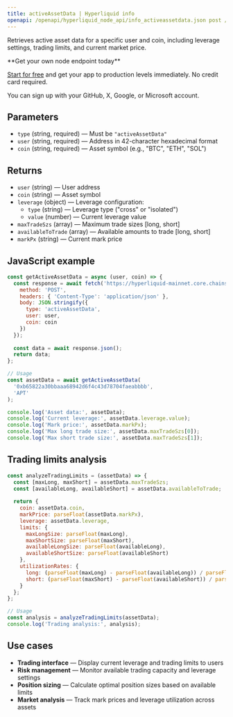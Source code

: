 ```yaml
---
title: activeAssetData | Hyperliquid info
openapi: /openapi/hyperliquid_node_api/info_activeassetdata.json post /4f8d8f4040bdacd1577bff8058438274/info
---
```


Retrieves active asset data for a specific user and coin, including leverage settings, trading limits, and current market price.

<Check>
**Get your own node endpoint today**

[Start for free](https://console.chainstack.com/) and get your app to production levels immediately. No credit card required.

You can sign up with your GitHub, X, Google, or Microsoft account.
</Check>

## Parameters

* `type` (string, required) — Must be `"activeAssetData"`
* `user` (string, required) — Address in 42-character hexadecimal format
* `coin` (string, required) — Asset symbol (e.g., "BTC", "ETH", "SOL")

## Returns

* `user` (string) — User address
* `coin` (string) — Asset symbol
* `leverage` (object) — Leverage configuration:
  * `type` (string) — Leverage type ("cross" or "isolated")
  * `value` (number) — Current leverage value
* `maxTradeSzs` (array) — Maximum trade sizes [long, short]
* `availableToTrade` (array) — Available amounts to trade [long, short]
* `markPx` (string) — Current mark price

## JavaScript example

```javascript
const getActiveAssetData = async (user, coin) => {
  const response = await fetch('https://hyperliquid-mainnet.core.chainstack.com/YOUR_API_KEY/info', {
    method: 'POST',
    headers: { 'Content-Type': 'application/json' },
    body: JSON.stringify({
      type: 'activeAssetData',
      user: user,
      coin: coin
    })
  });
  
  const data = await response.json();
  return data;
};

// Usage
const assetData = await getActiveAssetData(
  '0xb65822a30bbaaa68942d6f4c43d78704faeabbbb',
  'APT'
);

console.log('Asset data:', assetData);
console.log('Current leverage:', assetData.leverage.value);
console.log('Mark price:', assetData.markPx);
console.log('Max long trade size:', assetData.maxTradeSzs[0]);
console.log('Max short trade size:', assetData.maxTradeSzs[1]);
```

## Trading limits analysis

```javascript
const analyzeTradingLimits = (assetData) => {
  const [maxLong, maxShort] = assetData.maxTradeSzs;
  const [availableLong, availableShort] = assetData.availableToTrade;
  
  return {
    coin: assetData.coin,
    markPrice: parseFloat(assetData.markPx),
    leverage: assetData.leverage,
    limits: {
      maxLongSize: parseFloat(maxLong),
      maxShortSize: parseFloat(maxShort),
      availableLongSize: parseFloat(availableLong),
      availableShortSize: parseFloat(availableShort)
    },
    utilizationRates: {
      long: (parseFloat(maxLong) - parseFloat(availableLong)) / parseFloat(maxLong),
      short: (parseFloat(maxShort) - parseFloat(availableShort)) / parseFloat(maxShort)
    }
  };
};

// Usage
const analysis = analyzeTradingLimits(assetData);
console.log('Trading analysis:', analysis);
```

## Use cases

* **Trading interface** — Display current leverage and trading limits to users
* **Risk management** — Monitor available trading capacity and leverage settings
* **Position sizing** — Calculate optimal position sizes based on available limits
* **Market analysis** — Track mark prices and leverage utilization across assets
